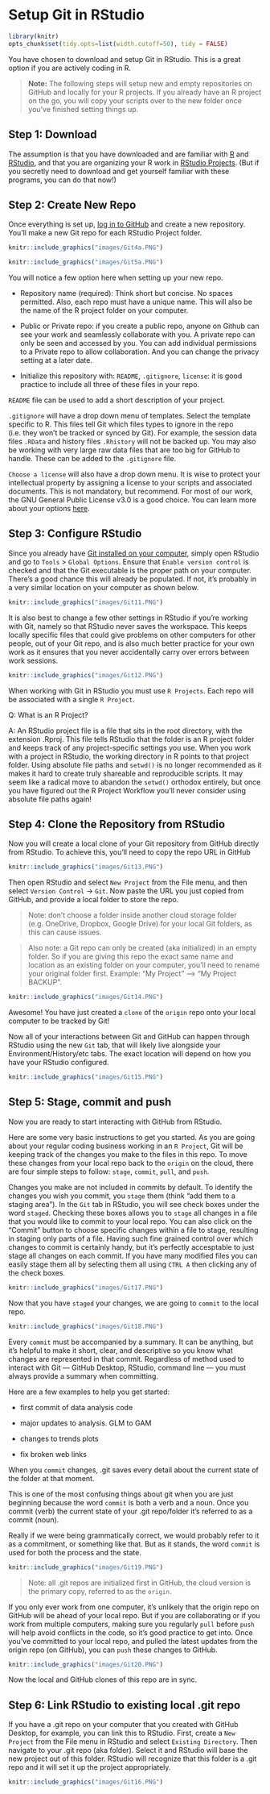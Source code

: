 # Setup Git in RStudio {#RStud4}

```r

library(knitr)
opts_chunk$set(tidy.opts=list(width.cutoff=50), tidy = FALSE)

```

You have chosen to download and setup Git in RStudio. This is a great option if you are actively coding in R.

> **Note:** The following steps will setup new and empty repositories on GitHub and locally for your R projects. 
> If you already have an R project on the go, you will copy your scripts over to the new folder once you've finished setting things up.

## Step 1: Download {#RStud4.1}

The assumption is that you have downloaded and are familiar with [R](https://cran.r-project.org/bin/windows/base/) and [RStudio](https://www.rstudio.com/products/rstudio/download/), and that you are organizing your R work in [RStudio Projects](https://support.rstudio.com/hc/en-us/articles/200526207-Using-RStudio-Projects). 
(But if you secretly need to download and get yourself familiar with these programs, you can do that now!)

## Step 2: Create New Repo {#RStud4.2}

Once everything is set up, [log in to GitHub](#Git2.5) and create a new repository. You'll make a new Git repo for each RStudio Project folder.

```r
knitr::include_graphics("images/Git4a.PNG")
```

```r
knitr::include_graphics("images/Git5a.PNG")
```

You will notice a few option here when setting up your new repo.

-   Repository name (required): Think short but concise. No spaces permitted. Also, each repo must have a unique name.
This will also be the name of the R project folder on your computer.

-   Public or Private repo: if you create a public repo, anyone on Github can see your work and seamlessly collaborate with you. A private repo can only be seen and accessed by you. You can add individual permissions to a Private repo to allow collaboration. And you can change the privacy setting at a later date.

-   Initialize this repository with: `README`, `.gitignore`, `license`: it is good practice to include all three of these files in your repo.

`README` file can be used to add a short description of your project.

`.gitignore` will have a drop down menu of templates. Select the template specific to R. This files tell Git which files types to ignore in the repo (i.e. they won't be tracked or synced by Git). For example, the session data files `.RData` and history files `.Rhistory` will not be backed up. You may also be working with very large raw data files that are too big for GitHub to handle. These can be added to the `.gitignore` file.

`Choose a license` will also have a drop down menu. It is wise to protect your intellectual property by assigning a license to your scripts and associated documents. This is not mandatory, but recommend. For most of our work, the GNU General Public License v3.0 is a good choice. You can learn more about your options [here](https://docs.github.com/en/repositories/managing-your-repositorys-settings-and-features/customizing-your-repository/licensing-a-repository).


## Step 3: Configure RStudio {#RStud4.3}

Since you already have [Git installed on your computer](#Git2.4), simply open RStudio and go to `Tools` \> `Global Options`. Ensure that `Enable version control` is checked and that the Git executable is the proper path on your computer. There's a good chance this will already be populated. If not, it's probably in a very similar location on your computer as shown below.

```r
knitr::include_graphics("images/Git11.PNG")
```

It is also best to change a few other settings in RStudio if you're working with Git, namely so that RStudio never saves the workspace. 
This keeps locally specific files that could give problems on other computers for other people, out of your Git repo, and is also much better practice for your own work as it ensures that you never accidentally carry over errors between work sessions.

```r
knitr::include_graphics("images/Git12.PNG")
```

When working with Git in RStudio you must use `R Projects`. Each repo will be associated with a single `R Project`.

Q: What is an R Project?

A: An RStudio project file is a file that sits in the root directory, with the extension .Rproj.
This file tells RStudio that the folder is an R project folder and keeps track of any project-specific settings you use.
When you work with a project in RStudio, the working directory in R points to that project folder. 
Using absolute file paths and `setwd()` is no longer recommended as it makes it hard to create truly shareable and reproducible scripts.
It may seem like a radical move to abandon the `setwd()` orthodox entirely, but once you have figured out the R Project Workflow you'll never consider using absolute file paths again!

## Step 4: Clone the Repository from RStudio {#RStud4.4}

Now you will create a local clone of your Git repository from GitHub directly from RStudio. 
To achieve this, you'll need to copy the repo URL in GitHub

```r
knitr::include_graphics("images/Git13.PNG")
```

Then open RStudio and select `New Project` from the File menu, and then select `Version Control` -> `Git`. Now paste the URL you just copied from GitHub, and provide a local folder to store the repo.

> Note: don't choose a folder inside another cloud storage folder (e.g. OneDrive, Dropbox, Google Drive) for your local Git folders, as this can cause issues.

> Also note: a Git repo can only be created (aka initialized) in an empty folder. So if you are giving this repo the exact same name and location as an existing folder on your computer, you'll need to rename your original folder first. Example: "My Project" --> "My Project BACKUP".

```r
knitr::include_graphics("images/Git14.PNG")
```

Awesome! You have just created a `clone` of the `origin` repo onto your local computer to be tracked by Git!

Now all of your interactions between Git and GitHub can happen through RStudio using the new `Git` tab, that will likely live alongside your Environment/History/etc tabs. 
The exact location will depend on how you have your RStudio configured.

```r
knitr::include_graphics("images/Git15.PNG")
```

## Step 5: Stage, commit and push {#RStud4.5}

Now you are ready to start interacting with GitHub from RStudio.

Here are some very basic instructions to get you started. As you are going about your regular coding business working in an `R Project`, Git will be keeping track of the changes you make to the files in this repo. To move these changes from your local repo back to the `origin` on the cloud, there are four simple steps to follow: `stage`, `commit`, `pull`, and `push`.

Changes you make are not included in commits by default. 
To identify the changes you wish you commit, you `stage` them (think "add them to a staging area"). In the `Git` tab in RStudio, you will see check boxes under the word `staged`. 
Checking these boxes allows you to `stage` all changes in a file that you would like to commit to your local repo.
You can also click on the "Commit" button to choose specific changes within a file to stage, resulting in staging only parts of a file. 
Having such fine grained control over which changes to commit is certainly handy, but it's perfectly accesptable to just stage all changes on each commit.
If you have many modified files you can easily stage them all by selecting them all using `CTRL A` then clicking any of the check boxes.

```r
knitr::include_graphics("images/Git17.PNG")
```

Now that you have `staged` your changes, we are going to `commit` to the local repo.

```r
knitr::include_graphics("images/Git18.PNG")
```

Every `commit` must be accompanied by a summary. It can be anything, but it's helpful to make it short, clear, and descriptive so you know what changes are represented in that commit. Regardless of method used to interact with Git --- GitHub Desktop, RStudio, command line --- you must always provide a summary when committing.

Here are a few examples to help you get started:

-   first commit of data analysis code

-   major updates to analysis. GLM to GAM

-   changes to trends plots

-   fix broken web links

When you `commit` changes, .git saves every detail about the current state of the folder at that moment.

This is one of the most confusing things about git when you are just beginning because the word `commit` is both a verb and a noun. Once you commit (verb) the current state of your .git repo/folder it's referred to as a commit (noun).

Really if we were being grammatically correct, we would probably refer to it as a commitment, or something like that. But as it stands, the word `commit` is used for both the process and the state.

```r
knitr::include_graphics("images/Git19.PNG")
```

> Note: all .git repos are initialized first in GitHub, the cloud version is the primary copy, referred to as the `origin`.

If you only ever work from one computer, it's unlikely that the origin repo on GitHub will be ahead of your local repo. But if you are collaborating or if you work from multiple computers, making sure you regularly `pull` before `push` will help avoid conflicts in the code, so it's good practice to get into. Once you've committed to your local repo, and pulled the latest updates from the origin repo (on GitHub), you can `push` these changes to GitHub.

```r
knitr::include_graphics("images/Git20.PNG")
```

Now the local and GitHub clones of this repo are in sync.

## Step 6: Link RStudio to existing local .git repo {#RStud4.6}

If you have a .git repo on your computer that you created with GitHub Desktop, for example, you can link this to RStudio. First, create a `New Project` from the File menu in RStudio and select `Existing Directory`. Then navigate to your .git repo (aka folder). Select it and RStudio will base the new project out of this folder. RStudio will recognize that this folder is a .git repo and it will set it up the project appropriately.

```r
knitr::include_graphics("images/Git16.PNG")
```

